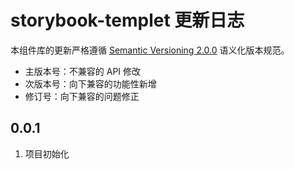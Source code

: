 
<Meta title='更新日志' />

# storybook-templet 更新日志

本组件库的更新严格遵循 [Semantic Versioning 2.0.0](https://semver.org/lang/zh-CN/) 语义化版本规范。

- 主版本号：不兼容的 API 修改
- 次版本号：向下兼容的功能性新增
- 修订号：向下兼容的问题修正

## 0.0.1

1. 项目初始化
